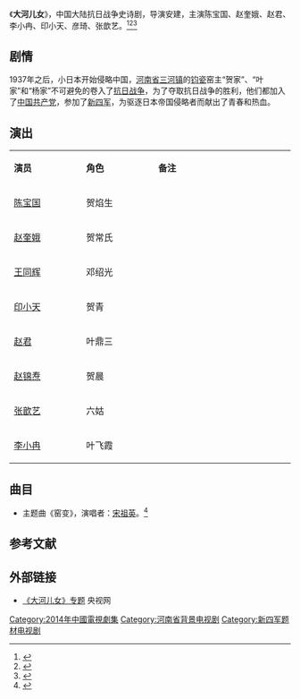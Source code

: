 {{电视节目信息框
| 名称     = 大河儿女
| 别名     = 
| 英文名称 = ''{{lang|en|The River Children}}''
| 图片     = 大河儿女电视剧海报.jpg
| 图说     = 海报
| 分类     = 战争剧
| 原创者   = 
| 导演     = [[安建|安建]]
| 监制     = 张子扬、李汀、芶鹏
| 出品人   = 
| 编剧     = [[高满堂|高满堂]]
| 制作人   = 周亚平
| 摄影     = 
| 演出     = 陈宝国<br>赵奎娥<br>赵君<br>李小冉<br>印小天<br>彦琦<br>张歆艺
| 配音     =
| 旁白     = 
| 主题曲   = 
| 片尾曲   = 
| 插曲     = 
| 地区     = {{CHNML}}
| 语言     = 普通话
| 集数     = 原版:45集<br>央視版:43集
| 每集长   = 45分钟
| 制作公司 = [[河南卫视|河南电视传媒发展有限公司]]<br>[[中国电视剧制作中心|中国电视剧制作中心]]
| 首播地区 = {{CHNML}}
| 电视网   = [[中国中央电视台综合频道|中国中央电视台综合频道]]
| 开始     = 2014年4月2日
| 结束     = 2014年5月6日
| 先于     = 
| 后于     = 
| 相关剧集 = 
| 官方网站 = 
}}
《'''大河儿女'''》，中国大陆抗日战争史诗剧，导演安建，主演陈宝国、赵奎娥、赵君、李小冉、印小天、彦琦、张歆艺。<ref>{{cite web |url=http://ent.ifeng.com/HOT/yaowen/detail_2014_04/02/35378500_0.shtml |title=平民史诗《大河儿女》今晚央视开播 |accessdate=2014-04-22 |date=2014-04-02 |work=凤凰网 |archive-date=2019-06-04 |archive-url=https://web.archive.org/web/20190604234634/http://ent.ifeng.com/HOT/yaowen/detail_2014_04/02/35378500_0.shtml |dead-url=no }}</ref><ref>{{cite web|url= http://ent.sina.com.cn/v/m/2014-04-22/12224130790.shtml|title= 《大河儿女》热播 重口酷刑齐上阵|accessdate= 2014-04-22|date= 2014-04-22|work= 新浪网|archive-date= 2016-03-04|archive-url= https://web.archive.org/web/20160304091843/http://ent.sina.com.cn/v/m/2014-04-22/12224130790.shtml|dead-url= no}}</ref><ref>{{cite web|url=http://ent.qq.com/a/20140422/015520.htm|title=《大河儿女》打造精品 奇女子李小冉重情义受赞|accessdate=2014-04-22|date=2014-04-22|work=腾讯网|archive-date=2019-06-30|archive-url=https://web.archive.org/web/20190630164617/https://ent.qq.com/a/20140422/015520.htm|dead-url=no}}</ref>

==剧情==
1937年之后，小日本开始侵略中国，[[河南省_(中華民國)|河南省]][[三河镇|三河镇]]的[[钧瓷|钧瓷]]窑主“贺家”、“叶家”和“杨家”不可避免的卷入了[[中国抗日战争|抗日战争]]，为了夺取抗日战争的胜利，他们都加入了[[中国共产党|中国共产党]]，参加了[[新四军|新四军]]，为驱逐日本帝国侵略者而献出了青春和热血。

== 演出 ==
{|class="wikitable" width="20%"
|- style="background:cornflowerblue; color:white" align=center
|style="width:5%"|'''演员'''||style="width:5%"|'''角色'''||style="width:10%"|'''备注'''
|-
| [[陈宝国|陈宝国]] || 贺焰生 || 
|-
| [[赵奎娥|赵奎娥]] || 贺常氏 || 
|- 
| [[王同辉|王同辉]] || 邓绍光 || 
|- 
| [[印小天|印小天]] || 贺青 || 
|-
| [[赵君|赵君]] || 叶鼎三 || 
|-
| [[赵锦焘|赵锦焘]] || 贺晨 || 
|-
| [[张歆艺|张歆艺]] || 六姑 || 
|-
| [[李小冉|李小冉]] || 叶飞霞 || 
|}

==曲目==
*主题曲《窑变》，演唱者：[[宋祖英|宋祖英]]。<ref>{{cite web |url=http://yule.sohu.com/20140401/n397549611.shtml |title=宋祖英献声《大河儿女》 明晚开播颂大河情怀 |accessdate=2014-04-22 |date=2014-04-01 |work=搜狐 |archive-date=2019-06-08 |archive-url=https://web.archive.org/web/20190608092420/http://yule.sohu.com/20140401/n397549611.shtml |dead-url=no }}</ref>

==参考文献==
{{reflist}}

==外部链接==
* [https://web.archive.org/web/20140407155147/http://dianshiju.cntv.cn/special/dhen/dhen/index.shtml 《大河儿女》专题]  央视网

{{央视一套电视剧}}
{{DEFAULTSORT:Da大}}
[[Category:2014年中國電視劇集|Category:2014年中國電視劇集]]
[[Category:河南省背景电视剧|Category:河南省背景电视剧]]
[[Category:新四军题材电视剧|Category:新四军题材电视剧]]